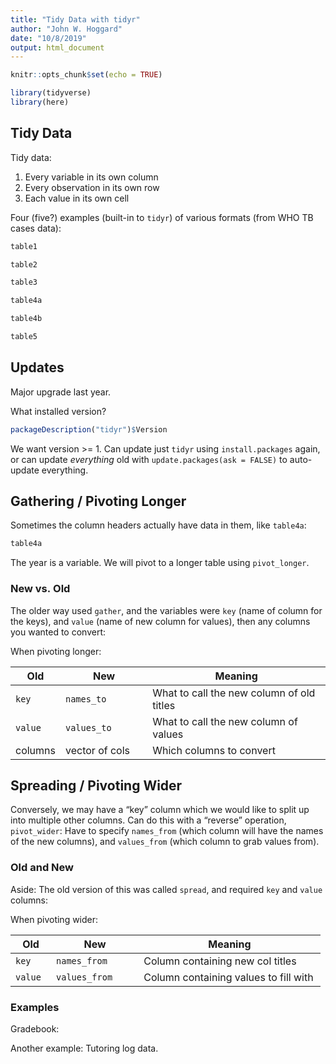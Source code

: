 ```yaml
---
title: "Tidy Data with tidyr"
author: "John W. Hoggard"
date: "10/8/2019"
output: html_document
---
```


```r
knitr::opts_chunk$set(echo = TRUE)
```

```r
library(tidyverse)
library(here)
```

## Tidy Data

Tidy data:

1.  Every variable in its own column
2.  Every observation in its own row
3.  Each value in its own cell

Four (five?) examples (built-in to `tidyr`) of various formats (from WHO TB cases data):
```r
table1
```

```r
table2
```

```r
table3
```

```r
table4a
```

```r
table4b
```

```r
table5
```
## Updates

Major upgrade last year.

What installed version?
```r
packageDescription("tidyr")$Version
```
We want version >= 1.  Can update just `tidyr` using `install.packages` again, or can update *everything* old with `update.packages(ask = FALSE)` to auto-update everything. 

## Gathering / Pivoting Longer

Sometimes the column headers actually have data in them, like `table4a`:
```r
table4a
```

The year is a variable.  We will pivot to a longer table using `pivot_longer`.




### New vs. Old

The older way used `gather`, and the variables were `key` (name of column for the keys), and `value` (name of new column for values), then any columns you wanted to convert:

When pivoting longer:

|  Old     |  New                | Meaning                                    |
|----------|---------------------|--------------------------------------------|
| `key`    | `names_to`          |  What to call the new column of old titles |
| `value`  | `values_to`         |  What to call the new column of values     |
| columns  | vector of cols      |  Which columns to convert                  |


## Spreading / Pivoting Wider

Conversely, we may have a "key" column which we would like to split up into multiple other columns.  Can do this with a "reverse" operation, `pivot_wider`:  Have to specify `names_from` (which column will have the names of the new columns), and `values_from` (which column to grab values from).



### Old and New

Aside:  The old version of this was called `spread`, and required `key` and `value` columns:

When pivoting wider:

|  Old     |  New                | Meaning                                    |
|----------|---------------------|--------------------------------------------|
| `key`    | `names_from`        |  Column containing new col titles          |
| `value`  | `values_from`       |  Column containing values to fill with     |



### Examples

Gradebook: 







Another example:  Tutoring log data.




